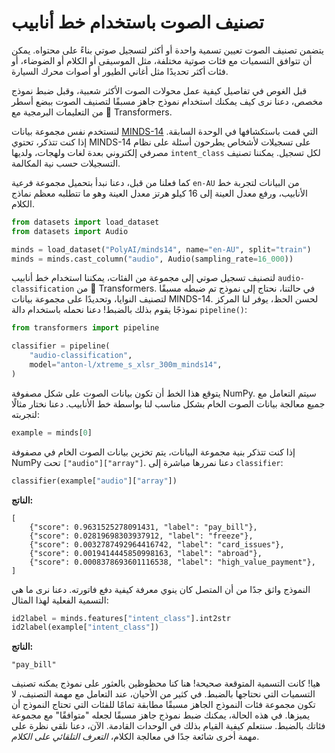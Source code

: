 # تصنيف الصوت باستخدام خط أنابيب

يتضمن تصنيف الصوت تعيين تسمية واحدة أو أكثر لتسجيل صوتي بناءً على محتواه. يمكن أن تتوافق التسميات
مع فئات صوتية مختلفة، مثل الموسيقى أو الكلام أو الضوضاء، أو فئات أكثر تحديدًا مثل
أغاني الطيور أو أصوات محرك السيارة.

قبل الغوص في تفاصيل كيفية عمل محولات الصوت الأكثر شعبية، وقبل ضبط نموذج مخصص، دعنا
نرى كيف يمكنك استخدام نموذج جاهز مسبقًا لتصنيف الصوت ببضع أسطر من التعليمات البرمجية مع 🤗 Transformers.

لنستخدم نفس مجموعة بيانات [MINDS-14](https://huggingface.co/datasets/PolyAI/minds14) التي قمت باستكشافها
في الوحدة السابقة. إذا كنت تتذكر، تحتوي MINDS-14 على تسجيلات لأشخاص يطرحون أسئلة على نظام مصرفي إلكتروني بعدة
لغات ولهجات، ولديها `intent_class` لكل تسجيل. يمكننا تصنيف التسجيلات حسب نية المكالمة.

كما فعلنا من قبل، دعنا نبدأ بتحميل مجموعة فرعية `en-AU` من البيانات لتجربة خط الأنابيب، ورفع معدل العينة إلى 16 كيلو هرتز
معدل العينة وهو ما تتطلبه معظم نماذج الكلام.

```py
from datasets import load_dataset
from datasets import Audio

minds = load_dataset("PolyAI/minds14", name="en-AU", split="train")
minds = minds.cast_column("audio", Audio(sampling_rate=16_000))
```

لتصنيف تسجيل صوتي إلى مجموعة من الفئات، يمكننا استخدام خط أنابيب `audio-classification` من 🤗 Transformers.
في حالتنا، نحتاج إلى نموذج تم ضبطه مسبقًا لتصنيف النوايا، وتحديدًا على
مجموعة بيانات MINDS-14. لحسن الحظ، يوفر لنا المركز نموذجًا يقوم بذلك بالضبط! دعنا نحمله باستخدام دالة `pipeline()`:

```py
from transformers import pipeline

classifier = pipeline(
    "audio-classification",
    model="anton-l/xtreme_s_xlsr_300m_minds14",
)
```

يتوقع هذا الخط أن تكون بيانات الصوت على شكل مصفوفة NumPy. سيتم التعامل مع جميع معالجة بيانات الصوت الخام بشكل مناسب
لنا بواسطة خط الأنابيب. دعنا نختار مثالًا لتجربته:

```py
example = minds[0]
```

إذا كنت تتذكر بنية مجموعة البيانات، يتم تخزين بيانات الصوت الخام في مصفوفة NumPy تحت `["audio"]["array"]`. دعنا
نمررها مباشرة إلى `classifier`:

```py
classifier(example["audio"]["array"])
```

**الناتج:**
```out
[
    {"score": 0.9631525278091431, "label": "pay_bill"},
    {"score": 0.02819698303937912, "label": "freeze"},
    {"score": 0.0032787492964416742, "label": "card_issues"},
    {"score": 0.0019414445850998163, "label": "abroad"},
    {"score": 0.0008378693601116538, "label": "high_value_payment"},
]
```

النموذج واثق جدًا من أن المتصل كان ينوي معرفة كيفية دفع فاتورته. دعنا نرى ما هي التسمية الفعلية لهذا
المثال:

```py
id2label = minds.features["intent_class"].int2str
id2label(example["intent_class"])
```

**الناتج:**
```out
"pay_bill"
```

هيا! كانت التسمية المتوقعة صحيحة! هنا كنا محظوظين بالعثور على نموذج يمكنه تصنيف التسميات التي نحتاجها بالضبط.
في كثير من الأحيان، عند التعامل مع مهمة التصنيف، لا تكون مجموعة فئات النموذج الجاهز مسبقًا مطابقة تمامًا
للفئات التي تحتاج النموذج أن يميزها. في هذه الحالة، يمكنك ضبط نموذج جاهز مسبقًا لجعله "متوافقًا" مع
مجموعة فئاتك بالضبط. سنتعلم كيفية القيام بذلك في الوحدات القادمة. الآن، دعنا نلقي نظرة على مهمة أخرى شائعة جدًا في معالجة الكلام، _التعرف التلقائي على الكلام_.